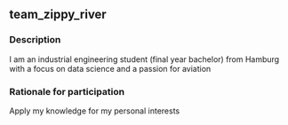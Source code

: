 ## team_zippy_river

### Description
I am an industrial engineering student (final year bachelor) from Hamburg with a focus on data science and a passion for aviation

### Rationale for participation
Apply my knowledge for my personal interests

